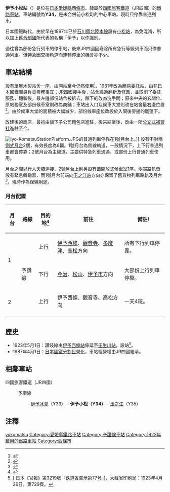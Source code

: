 {{NoteTA|1 = zh:伊予小松站; zh-cn:伊予小松站; zh-tw:伊予小松車站; zh-hk:伊予小松站; }}
{{日本車站資訊
|公司色   = #1cadca
|文字色   =
|站名     = 伊予小松站
|pxl     = 
|圖片     = Iyo-KomatsuStation.JPG
|圖片說明 = 伊予小松站外貌(2008年)
|日文原名 = 伊予小松
|平假名   = いよこまつ
|羅馬拼音 = Iyo-Komatsu
|前一站   = Y33 [[伊予冰見站|伊予冰見]]
|後一站   = [[玉之江站|玉之江]] Y35
|前一站距離 = 1.3
|後一站距離 = 2.9
|電報略號  = イコ
|車站編號  = {{車站編號c|#fbaf18|Y34}}
|所屬公司  = [[四國旅客鐵道|四國旅客鐵道]]（JR四國）
|所屬路線  = {{Color|#fbaf18|■}}[[予讚線|予讚線]]
|距離     = 121.6
|起站       = [[高松站_(香川縣)|高松]]
|所在地    = [[愛媛縣|愛媛縣]][[西條市|西條市]]小松町新屋敷
|車站構造  = [[地面車站|地面車站]]
|月台配置  = 2面2線
|啟用年月日 = 1923年5月1日
|廢止年月日 =
|上下車人次 = 
|統計年度  = 
|備註     = 無人站
}}

'''伊予小松站'''（{{jpn|j=伊予小松駅|hg=いよこまつえき|rm=Iyokomatsu eki|f=y}}）是位在[[日本|日本]][[愛媛縣|愛媛縣]][[西條市|西條市]]、隸屬於[[四國旅客鐵道|四國旅客鐵道]]（JR四國）的[[鐵路車站|鐵路車站]]。車站編號為'''Y34'''，是未合併前小松町的中心車站。現時只停靠普通列車。

日本國鐵時代，由於早在1897年已於[[石川縣|石川縣]][[北陸本線|北陸本線]]設有[[小松站|小松站]]，為免混淆，所以加上舊[[令制國|令制國]]所代表的名稱「伊予」以作識別。

過往曾為部份急行列車的停車站，後來JR四國因廢除所有急行等級列車而只停普通列車。但特急因交換軌道而運轉停車的機會亦不少。

==車站結構==
設有單層木製站舍一座，由開站至今仍然使用<ref>{{Cite web |url=http://df50shikoku.web.fc2.com/ekisha/yosan/ikooni.htm |title=1981年的伊予小松車站，當時玄關位設於中央位置。 |accessdate=2014-10-13 |archive-date=2016-06-11 |archive-url=https://web.archive.org/web/20160611063247/http://df50shikoku.web.fc2.com/ekisha/yosan/ikooni.htm |dead-url=no }}</ref>，1981年改為簡易委託站，由非[[日本國鐵|日本國鐵]]職員負責票務事宜；JR四國接手後，站舍經過翻新及修葺，並取消了委託服務，翻新後，最左邊部份站舍被拆去，餘下的改為洗手間；原來中央的玄關位、原站務室及部份候車室則改為商舖；車站出入口及候車大堂則改在站舍最右邊位置<ref>{{Cite web |url=http://hacchi-no-he.net/line/yosan/station/0340_iyokomatsu.htm |title=非官方車站介紹。 |accessdate=2014-10-13 |archive-date=2016-08-10 |archive-url=https://web.archive.org/web/20160810190107/http://hacchi-no-he.net/line/yosan/station/0340_iyokomatsu.htm |dead-url=no }}</ref>。由於候車大堂的面積被大幅減少，部份候車座位改設於入閘後旁邊的簷蓬下。

改建後的商店，最初由旗下子公司{{link-ja|Willie Winkie|ウィリーウィンキー}}麵包店進駐，後來結業後，改由一所[[公文式|公文式]][[補習社|補習社]]進駐至今。

[[File:Iyo-KomatsuStationPlatform.JPG|thumb]]的普通列車停靠在1號月台上。]]
設有不對稱[[側式月台|側式月台]]2個，有效長度為6輛。1號月台為側線軌道，一般情況下，上下行普通列車都會停靠；2號月台為主線道，主要供特急列車通過，或部份上行普通列車使用。

月台之間以[[行人天橋|行人天橋]]連接，2號月台上則另設有蓋開放式候車室1座。兩端路軌皆設有緊急轉轍器，而1號月台前端向[[玉之江站|玉之江站]]方向亦保留了舊貨物列車路軌及月台<ref>{{Cite web |url=http://www.shikoku.org.uk/JR/LINE/yosan/ST-KOMATSU_hsn.jpg |title=圖片來自非官方車站介紹。 |accessdate=2014-10-12 |archive-date=2014-10-18 |archive-url=https://web.archive.org/web/20141018005245/http://www.shikoku.org.uk/JR/LINE/yosan/ST-KOMATSU_hsn.jpg |dead-url=no }}</ref>，現時作為保線用途。

===月台配置===
{| class="wikitable"
|+ 
|-
!月台!!路線!!目的地<ref>{{Cite web |url=http://dentane2.progoo.com/bbs/data/dentane2/img/4342_dd9e84c640.jpg |title=根據2013年時間表，2014年改動不大。 |accessdate=2014-10-13 |archive-date=2016-03-04 |archive-url=https://web.archive.org/web/20160304061805/http://dentane2.progoo.com/bbs/data/dentane2/img/4342_dd9e84c640.jpg |dead-url=no }}</ref>!!前往!!備註!
|-
! rowspan="2"|1
! rowspan="3"|{{Color|#fbaf18|■}}予讚線
|上行
|[[伊予西條站|伊予西條]]、[[觀音寺站_(香川縣)|觀音寺]]、[[多度津站|多度津]]、[[高松站_(香川縣)|高松]]方向
|所有下行列車停靠。
|-
|下行
|[[今治站|今治]]、[[松山站_(愛媛縣)|松山]]、[[伊予市站|伊予市]]方向
|大部份上行列車停靠。
|-
! rowspan="2"|2
|上行
|伊予西條、觀音寺、高松方向
|一天4班。
|-
|}

==歷史==
* 1923年5月1日：讚岐線由[[伊予西條站|伊予西條站]]伸延至[[壬生川站|壬生川站]]，設站<ref>[{{NDLDC|2955190/3}} 日本《官報》第3219號「鉄道省告示第77号」]，大藏省印刷局：1923年4月26日，第729頁。</ref>。
* 1987年4月1日：[[日本國鐵分割民營化|日本國鐵分割民營化]]，車站經營權由JR四國繼承。

== 相鄰車站 ==
; 四國旅客鐵道（JR四國）
: {{Color|#fbaf18|■}}予讚線
:: [[伊予冰見站|伊予冰見]]（Y33）－'''伊予小松（Y34）'''－[[玉之江站|玉之江]]（Y35）

==注釋==
{{reflist}}

{{Commonscat|Iyo-Komatsu Station}}

{{予讚線 (松山地區)}}

{{DEFAULTSORT:Iyo-Komatsu}}
[[Category:日本鐵路車站_I|yokomatsu]]
[[Category:愛媛縣鐵路車站|Category:愛媛縣鐵路車站]]
[[Category:予讚線車站|Category:予讚線車站]]
[[Category:1923年啟用的鐵路車站|Category:1923年啟用的鐵路車站]]
[[Category:西條市|Category:西條市]]